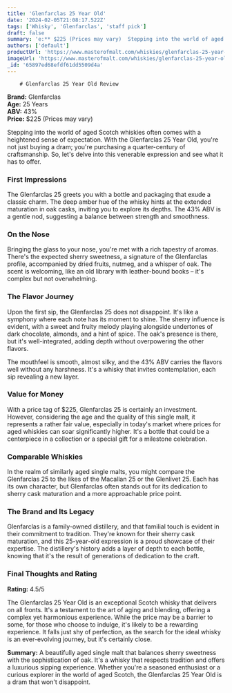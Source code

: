 ```yaml
---
title: 'Glenfarclas 25 Year Old'
date: '2024-02-05T21:08:17.522Z'
tags: ['Whisky', 'Glenfarclas', 'staff pick']
draft: false
summary: 'e:** $225 (Prices may vary)  Stepping into the world of aged Scotch whiskies often comes with a heightened sense of expectation. W...'
authors: ['default']
productUrl: 'https://www.masterofmalt.com/whiskies/glenfarclas-25-year-old-whisky/'
imageUrl: 'https://www.masterofmalt.com/whiskies/glenfarclas-25-year-old-whisky.jpg'
_id: '65897ed68efdf61dd5509d4a'
---
```


        # Glenfarclas 25 Year Old Review

**Brand:** Glenfarclas  
**Age:** 25 Years  
**ABV:** 43%  
**Price:** $225 (Prices may vary)

Stepping into the world of aged Scotch whiskies often comes with a heightened sense of expectation. With the Glenfarclas 25 Year Old, you're not just buying a dram; you're purchasing a quarter-century of craftsmanship. So, let's delve into this venerable expression and see what it has to offer.

### First Impressions

The Glenfarclas 25 greets you with a bottle and packaging that exude a classic charm. The deep amber hue of the whisky hints at the extended maturation in oak casks, inviting you to explore its depths. The 43% ABV is a gentle nod, suggesting a balance between strength and smoothness.

### On the Nose

Bringing the glass to your nose, you're met with a rich tapestry of aromas. There's the expected sherry sweetness, a signature of the Glenfarclas profile, accompanied by dried fruits, nutmeg, and a whisper of oak. The scent is welcoming, like an old library with leather-bound books – it's complex but not overwhelming.

### The Flavor Journey

Upon the first sip, the Glenfarclas 25 does not disappoint. It's like a symphony where each note has its moment to shine. The sherry influence is evident, with a sweet and fruity melody playing alongside undertones of dark chocolate, almonds, and a hint of spice. The oak's presence is there, but it's well-integrated, adding depth without overpowering the other flavors.

The mouthfeel is smooth, almost silky, and the 43% ABV carries the flavors well without any harshness. It's a whisky that invites contemplation, each sip revealing a new layer.

### Value for Money

With a price tag of $225, Glenfarclas 25 is certainly an investment. However, considering the age and the quality of this single malt, it represents a rather fair value, especially in today's market where prices for aged whiskies can soar significantly higher. It's a bottle that could be a centerpiece in a collection or a special gift for a milestone celebration.

### Comparable Whiskies

In the realm of similarly aged single malts, you might compare the Glenfarclas 25 to the likes of the Macallan 25 or the Glenlivet 25. Each has its own character, but Glenfarclas often stands out for its dedication to sherry cask maturation and a more approachable price point.

### The Brand and Its Legacy

Glenfarclas is a family-owned distillery, and that familial touch is evident in their commitment to tradition. They're known for their sherry cask maturation, and this 25-year-old expression is a proud showcase of their expertise. The distillery's history adds a layer of depth to each bottle, knowing that it's the result of generations of dedication to the craft.

### Final Thoughts and Rating

**Rating:** 4.5/5

The Glenfarclas 25 Year Old is an exceptional Scotch whisky that delivers on all fronts. It's a testament to the art of aging and blending, offering a complex yet harmonious experience. While the price may be a barrier to some, for those who choose to indulge, it's likely to be a rewarding experience. It falls just shy of perfection, as the search for the ideal whisky is an ever-evolving journey, but it's certainly close.

**Summary:** A beautifully aged single malt that balances sherry sweetness with the sophistication of oak. It's a whisky that respects tradition and offers a luxurious sipping experience. Whether you're a seasoned enthusiast or a curious explorer in the world of aged Scotch, the Glenfarclas 25 Year Old is a dram that won't disappoint.
